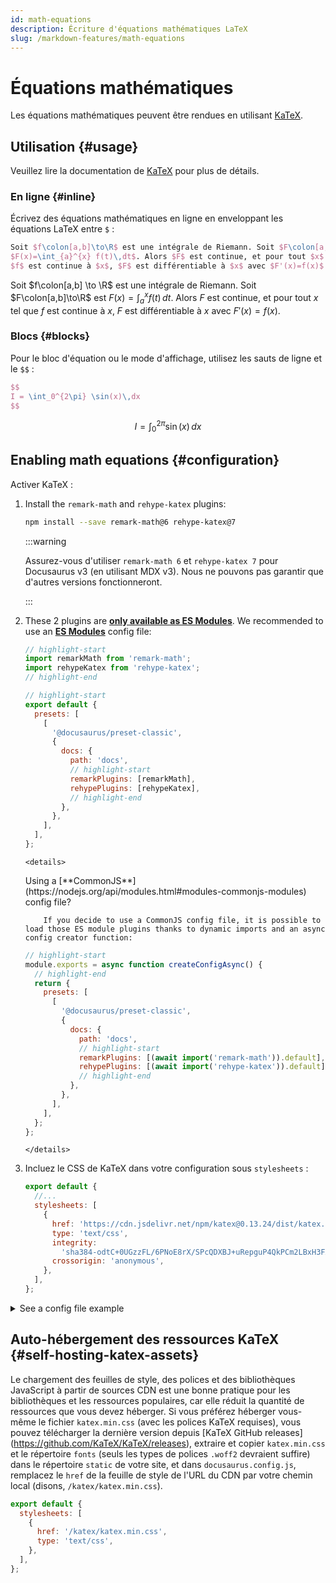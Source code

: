 ```yaml
---
id: math-equations
description: Écriture d'équations mathématiques LaTeX
slug: /markdown-features/math-equations
---
```


# Équations mathématiques


Les équations mathématiques peuvent être rendues en utilisant [KaTeX](https://katex.org).

## Utilisation {#usage}

Veuillez lire la documentation de [KaTeX](https://katex.org) pour plus de détails.

### En ligne {#inline}

Écrivez des équations mathématiques en ligne en enveloppant les équations LaTeX entre `$` :

```latex
Soit $f\colon[a,b]\to\R$ est une intégrale de Riemann. Soit $F\colon[a,b]\to\R$ est
$F(x)=\int_{a}^{x} f(t)\,dt$. Alors $F$ est continue, et pour tout $x$ tel que
$f$ est continue à $x$, $F$ est différentiable à $x$ avec $F'(x)=f(x)$.
```

<BrowserWindow>

Soit $f\colon[a,b] \to \R$ est une intégrale de Riemann. Soit $F\colon[a,b]\to\R$ est $F(x)=
\int_{a}^{x} f(t)\,dt$. Alors $F$ est continue, et pour tout $x$ tel que $f$ est continue à $x$, $F$ est différentiable à $x$ avec $F'(x)=f(x)$.

</BrowserWindow>

### Blocs {#blocks}

Pour le bloc d'équation ou le mode d'affichage, utilisez les sauts de ligne et le `$$` :

```latex
$$
I = \int_0^{2\pi} \sin(x)\,dx
$$
```

<BrowserWindow>

$$
I = \int_0^{2\pi} \sin(x)\,dx
$$

</BrowserWindow>

## Enabling math equations {#configuration}

Activer KaTeX :

1. Install the `remark-math` and `rehype-katex` plugins:

   ```bash npm2yarn
   npm install --save remark-math@6 rehype-katex@7
   ```

   :::warning

   Assurez-vous d'utiliser `remark-math 6` et `rehype-katex 7` pour Docusaurus v3 (en utilisant MDX v3). Nous ne pouvons pas garantir que d'autres versions fonctionneront.

   :::

2. These 2 plugins are [**only available as ES Modules**](https://gist.github.com/sindresorhus/a39789f98801d908bbc7ff3ecc99d99c). We recommended to use an [**ES Modules**](https://flaviocopes.com/es-modules/) config file:

   ```js title="ES module docusaurus.config.js"
   // highlight-start
   import remarkMath from 'remark-math';
   import rehypeKatex from 'rehype-katex';
   // highlight-end

   // highlight-start
   export default {
     presets: [
       [
         '@docusaurus/preset-classic',
         {
           docs: {
             path: 'docs',
             // highlight-start
             remarkPlugins: [remarkMath],
             rehypePlugins: [rehypeKatex],
             // highlight-end
           },
         },
       ],
     ],
   };
   ```

   ```
   <details>
   ```

   <summary>
     Using a
     [**CommonJS**](https://nodejs.org/api/modules.html#modules-commonjs-modules)
     config file?
   </summary>

   ```
       If you decide to use a CommonJS config file, it is possible to load those ES module plugins thanks to dynamic imports and an async config creator function:
   ```

   ```js title="CommonJS module docusaurus.config.js"
   // highlight-start
   module.exports = async function createConfigAsync() {
     // highlight-end
     return {
       presets: [
         [
           '@docusaurus/preset-classic',
           {
             docs: {
               path: 'docs',
               // highlight-start
               remarkPlugins: [(await import('remark-math')).default],
               rehypePlugins: [(await import('rehype-katex')).default],
               // highlight-end
             },
           },
         ],
       ],
     };
   };
   ```

   ```
   </details>
   ```

3. Incluez le CSS de KaTeX dans votre configuration sous `stylesheets` :

   ```js
   export default {
     //...
     stylesheets: [
       {
         href: 'https://cdn.jsdelivr.net/npm/katex@0.13.24/dist/katex.min.css',
         type: 'text/css',
         integrity:
           'sha384-odtC+0UGzzFL/6PNoE8rX/SPcQDXBJ+uRepguP4QkPCm2LBxH3FA3y+fKSiJ+AmM',
         crossorigin: 'anonymous',
       },
     ],
   };
   ```

<details>
<summary>See a config file example</summary>

```js title="docusaurus.config.js"
// highlight-start
import remarkMath from 'remark-math';
import rehypeKatex from 'rehype-katex';
// highlight-end

export default {
  title: 'Docusaurus',
  tagline: 'Construire rapidement des sites Web optimisés, se concentrer sur votre contenu',
  presets: [
    [
      '@docusaurus/preset-classic',
      {
        docs: {
          path: 'docs',
          // highlight-start
          remarkPlugins: [remarkMath],
          rehypePlugins: [rehypeKatex],
          // highlight-end
        },
      },
    ],
  ],
  // highlight-start
  stylesheets: [
    {
      href: 'https://cdn.jsdelivr.net/npm/katex@0.13.24/dist/katex.min.css',
      type: 'text/css',
      integrity:
        'sha384-odtC+0UGzzFL/6PNoE8rX/SPcQDXBJ+uRepguP4QkPCm2LBxH3FA3y+fKSiJ+AmM',
      crossorigin: 'anonymous',
    },
  ],
  // highlight-end
};
```

</details>

## Auto-hébergement des ressources KaTeX {#self-hosting-katex-assets}

Le chargement des feuilles de style, des polices et des bibliothèques JavaScript à partir de sources CDN est une bonne pratique pour les bibliothèques et les ressources populaires, car elle réduit la quantité de ressources que vous devez héberger. Si vous préférez héberger vous-même le fichier `katex.min.css` (avec les polices KaTeX requises), vous pouvez télécharger la dernière version depuis [KaTeX GitHub releases] (https://github.com/KaTeX/KaTeX/releases), extraire et copier `katex.min.css` et le répertoire `fonts` (seuls les types de polices `.woff2` devraient suffire) dans le répertoire `static` de votre site, et dans `docusaurus.config.js`, remplacez le `href` de la feuille de style de l'URL du CDN par votre chemin local (disons, `/katex/katex.min.css`).

```js title="docusaurus.config.js"
export default {
  stylesheets: [
    {
      href: '/katex/katex.min.css',
      type: 'text/css',
    },
  ],
};
```
